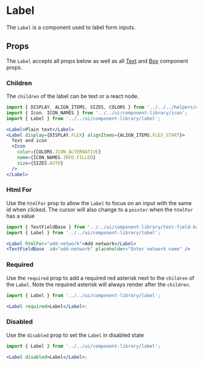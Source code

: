

# Label

The `Label` is a component used to label form inputs.

<Canvas>
  <Story id="ui-components-component-library-label-label-stories-js--default-story" />
</Canvas>

## Props

The `Label` accepts all props below as well as all [Text](/docs/ui-components-component-library-text-text-stories-js--default-story#props) and [Box](/docs/ui-components-ui-box-box-stories-js--default-story#props) component props.

<ArgsTable of={Label} />

### Children

The `children` of the label can be text or a react node.

<Canvas>
  <Story id="ui-components-component-library-label-label-stories-js--children" />
</Canvas>

```jsx
import { DISPLAY, ALIGN_ITEMS, SIZES, COLORS } from '../../../helpers/constants/design-system';
import { Icon, ICON_NAMES } from '../../ui/component-library/icon';
import { Label } from '../../ui/component-library/label';

<Label>Plain text</Label>
<Label display={DISPLAY.FLEX} alignItems={ALIGN_ITEMS.FLEX_START}>
  Text and icon
  <Icon
    color={COLORS.ICON_ALTERNATIVE}
    name={ICON_NAMES.INFO_FILLED}
    size={SIZES.AUTO}
  />
</Label>
```

### Html For

Use the `htmlFor` prop to allow the `Label` to focus on an input with the same id when clicked. The cursor will also change to a `pointer` when the `htmlFor` has a value

<Canvas>
  <Story id="ui-components-component-library-label-label-stories-js--html-for" />
</Canvas>

```jsx
import { TextFieldBase } from '../../ui/component-library/text-field-base';
import { Label } from '../../ui/component-library/label';

<Label htmlFor="add-network">Add network</Label>
<TextFieldBase  id="add-network" placeholder="Enter network name" />
```

### Required

Use the `required` prop to add a required red asterisk next to the `children` of the `Label`. Note the required asterisk will always render after the `children`.

<Canvas>
  <Story id="ui-components-component-library-label-label-stories-js--required" />
</Canvas>

```jsx
import { Label } from '../../ui/component-library/label';

<Label required>Label</Label>;
```

### Disabled

Use the `disabled` prop to set the `Label` in disabled state

<Canvas>
  <Story id="ui-components-component-library-label-label-stories-js--disabled" />
</Canvas>

```jsx
import { Label } from '../../ui/component-library/label';

<Label disabled>Label</Label>;
```
